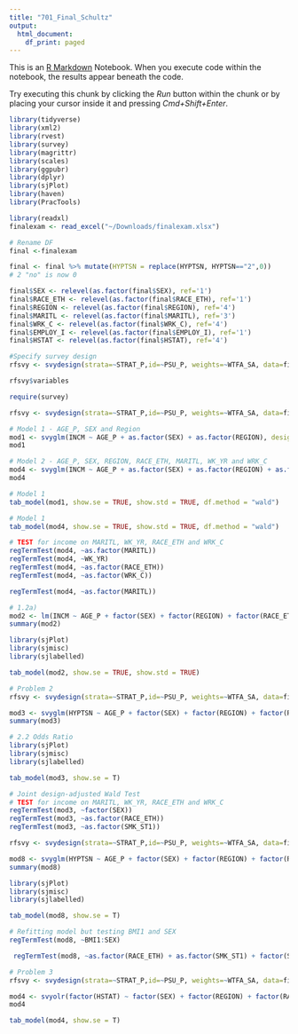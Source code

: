 ```yaml
---
title: "701_Final_Schultz"
output:
  html_document:
    df_print: paged
---
```


This is an [R Markdown](http://rmarkdown.rstudio.com) Notebook. When you execute code within the notebook, the results appear beneath the code. 

Try executing this chunk by clicking the *Run* button within the chunk or by placing your cursor inside it and pressing *Cmd+Shift+Enter*. 

```r
library(tidyverse)
library(xml2)
library(rvest)
library(survey)
library(magrittr)
library(scales)
library(ggpubr)
library(dplyr)
library(sjPlot)
library(haven)
library(PracTools)
```

```r
library(readxl)
finalexam <- read_excel("~/Downloads/finalexam.xlsx")
```

```r
# Rename DF
final <-finalexam

final <- final %>% mutate(HYPTSN = replace(HYPTSN, HYPTSN=="2",0))
# 2 "no" is now 0

final$SEX <- relevel(as.factor(final$SEX), ref='1')
final$RACE_ETH <- relevel(as.factor(final$RACE_ETH), ref='1')
final$REGION <- relevel(as.factor(final$REGION), ref='4')
final$MARITL <- relevel(as.factor(final$MARITL), ref='3')
final$WRK_C <- relevel(as.factor(final$WRK_C), ref='4')
final$EMPLOY_I <- relevel(as.factor(final$EMPLOY_I), ref='1')
final$HSTAT <- relevel(as.factor(final$HSTAT), ref='4')
```

```r
#Specify survey design 
rfsvy <- svydesign(strata=~STRAT_P,id=~PSU_P, weights=~WTFA_SA, data=final, nest=T, na.rm=T)
```

```r
rfsvy$variables
```

```r
require(survey)

rfsvy <- svydesign(strata=~STRAT_P,id=~PSU_P, weights=~WTFA_SA, data=final, nest=T)

# Model 1 - AGE_P, SEX and Region
mod1 <- svyglm(INCM ~ AGE_P + as.factor(SEX) + as.factor(REGION), design=rfsvy)
mod1
```

```r
# Model 2 - AGE_P, SEX, REGION, RACE_ETH, MARITL, WK_YR and WRK_C
mod4 <- svyglm(INCM ~ AGE_P + as.factor(SEX) + as.factor(REGION) + as.factor(RACE_ETH) + as.factor(MARITL) + WK_YR + as.factor(WRK_C), design=rfsvy)
mod4
```

```r
# Model 1
tab_model(mod1, show.se = TRUE, show.std = TRUE, df.method = "wald")
```

```r
# Model 1
tab_model(mod4, show.se = TRUE, show.std = TRUE, df.method = "wald")
```

```r
# TEST for income on MARITL, WK_YR, RACE_ETH and WRK_C
regTermTest(mod4, ~as.factor(MARITL))
regTermTest(mod4, ~WK_YR)
regTermTest(mod4, ~as.factor(RACE_ETH))
regTermTest(mod4, ~as.factor(WRK_C))
```

```r
regTermTest(mod4, ~as.factor(MARITL))
```

```r
# 1.2a)
mod2 <- lm(INCM ~ AGE_P + factor(SEX) + factor(REGION) + factor(RACE_ETH) + factor(MARITL) +WK_YR + factor(WRK_C), na.rm=TRUE, data = final)
summary(mod2)
```
```r
library(sjPlot)
library(sjmisc)
library(sjlabelled)

tab_model(mod2, show.se = TRUE, show.std = TRUE)
```

```r
# Problem 2
rfsvy <- svydesign(strata=~STRAT_P,id=~PSU_P, weights=~WTFA_SA, data=final, nest=T)

mod3 <- svyglm(HYPTSN ~ AGE_P + factor(SEX) + factor(REGION) + factor(RACE_ETH) + INCM + BMI1 + SMK_ST1 + SLP_TM, family=quasibinomial, design=rfsvy)
summary(mod3)
```

```r
# 2.2 Odds Ratio
library(sjPlot)
library(sjmisc)
library(sjlabelled)

tab_model(mod3, show.se = T)
```

```r
# Joint design-adjusted Wald Test
# TEST for income on MARITL, WK_YR, RACE_ETH and WRK_C
regTermTest(mod3, ~factor(SEX))
regTermTest(mod3, ~as.factor(RACE_ETH))
regTermTest(mod3, ~as.factor(SMK_ST1))
```
```r
rfsvy <- svydesign(strata=~STRAT_P,id=~PSU_P, weights=~WTFA_SA, data=final, nest=T)

mod8 <- svyglm(HYPTSN ~ AGE_P + factor(SEX) + factor(REGION) + factor(RACE_ETH) + INCM + BMI1 + SMK_ST1 + SLP_TM + BMI1:SEX, family=quasibinomial, design=rfsvy)
summary(mod8)
```

```r
library(sjPlot)
library(sjmisc)
library(sjlabelled)

tab_model(mod8, show.se = T)
```


```r
# Refitting model but testing BMI1 and SEX
regTermTest(mod8, ~BMI1:SEX) 
```

```r
 regTermTest(mod8, ~as.factor(RACE_ETH) + as.factor(SMK_ST1) + factor(SEX), method="WorkingWald", df=NULL)
```

```r
# Problem 3
rfsvy <- svydesign(strata=~STRAT_P,id=~PSU_P, weights=~WTFA_SA, data=final, nest=T)

mod4 <- svyolr(factor(HSTAT) ~ factor(SEX) + factor(REGION) + factor(RACE_ETH) + INCM + BMI1 + SMK_ST1 + SLP_TM, design = rfsvy)
mod4
```

```r
tab_model(mod4, show.se = T)
```

